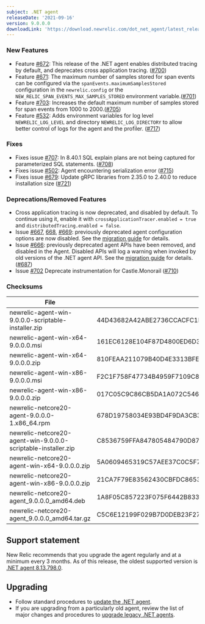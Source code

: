 ```yaml
---
subject: .NET agent
releaseDate: '2021-09-16'
version: 9.0.0.0
downloadLink: 'https://download.newrelic.com/dot_net_agent/latest_release'
---
```


### New Features

* Feature [#672](https://github.com/newrelic/newrelic-dotnet-agent/issues/672): This release of the .NET agent enables distributed tracing by default, and deprecates cross application tracing. ([#700](https://github.com/newrelic/newrelic-dotnet-agent/pull/700))
* Feature [#671](https://github.com/newrelic/newrelic-dotnet-agent/issues/671): The maximum number of samples stored for span events can be configured via the `spanEvents.maximumSamplesStored` configuration in the `newrelic.config` or the `NEW_RELIC_SPAN_EVENTS_MAX_SAMPLES_STORED` environment variable.([#701](https://github.com/newrelic/newrelic-dotnet-agent/pull/701))
* Feature [#703](https://github.com/newrelic/newrelic-dotnet-agent/issues/703): Increases the default maximum number of samples stored for span events from 1000 to 2000.([#705](https://github.com/newrelic/newrelic-dotnet-agent/pull/705))
* Feature [#532](https://github.com/newrelic/newrelic-dotnet-agent/issues/532): Adds environment variables for log level `NEWRELIC_LOG_LEVEL` and directory `NEWRELIC_LOG_DIRECTORY` to allow better control of logs for the agent and the profiler. ([#717](https://github.com/newrelic/newrelic-dotnet-agent/pull/717))

### Fixes

* Fixes issue [#707](https://github.com/newrelic/newrelic-dotnet-agent/issues/707): In 8.40.1 SQL explain plans are not being captured for parameterized SQL statements. ([#708](https://github.com/newrelic/newrelic-dotnet-agent/pull/708))
* Fixes issue [#502](https://github.com/newrelic/newrelic-dotnet-agent/issues/502): Agent encountering serialization error ([#715](https://github.com/newrelic/newrelic-dotnet-agent/pull/715))
* Fixes issue [#679](https://github.com/newrelic/newrelic-dotnet-agent/issues/679): Update gRPC libraries from 2.35.0 to 2.40.0 to reduce installation size ([#721](https://github.com/newrelic/newrelic-dotnet-agent/pull/721))

### Deprecations/Removed Features

* Cross application tracing is now deprecated, and disabled by default. To continue using it, enable it with `crossApplicationTracer.enabled = true` and `distributedTracing.enabled = false`.
* Issue [#667](https://github.com/newrelic/newrelic-dotnet-agent/issues/611), [668](https://github.com/newrelic/newrelic-dotnet-agent/issues/668), [#669](https://github.com/newrelic/newrelic-dotnet-agent/issues/669): previously deprecated agent configuration options are now disabled.  See the [migration guide](https://docs.newrelic.com/docs/agents/net-agent/getting-started/8x-to-9x-agent-migration-guide/#removal-of-deprecated-agent-configuration-settings) for details.
* Issue [#666](https://github.com/newrelic/newrelic-dotnet-agent/issues/666): previously deprecated agent APIs have been removed, and disabled in the Agent. Disabled APIs will log a warning when invoked by old versions of the .NET agent API. See the [migration guide](https://docs.newrelic.com/docs/agents/net-agent/getting-started/8x-to-9x-agent-migration-guide/#removal-of-deprecated-public-agent-api-methods) for details. ([#687](https://github.com/newrelic/newrelic-dotnet-agent/pull/687))
* Issue [#702](https://github.com/newrelic/newrelic-dotnet-agent/issues/702) Deprecate instrumentation for Castle.Monorail ([#710](https://github.com/newrelic/newrelic-dotnet-agent/pull/710))

### Checksums

| File                                                          | SHA - 256  Hash                                                  |
| ------------------------------------------------------------- | ---------------------------------------------------------------- |
| newrelic-agent-win-9.0.0.0-scriptable-installer.zip           | 44D43682A42ABE2736CCACFC1F762155898DFC3E692091D351F12389A88B8A46 |
| newrelic-agent-win-x64-9.0.0.0.msi                            | 161EC6128E104F87D4800ED6D311B3D918BDE678AEC9B599ED7A247327ED971B |
| newrelic-agent-win-x64-9.0.0.0.zip                            | 810FEAA211079B40D4E3313BFEE347EA3F947BF278CFA4AC8C55CA0685830CF8 |
| newrelic-agent-win-x86-9.0.0.0.msi                            | F2C1F758F47734B4959F7109C8FECD2FB2D18CC2A94661D4BDE75F092EDDBF77 |
| newrelic-agent-win-x86-9.0.0.0.zip                            | 017C05C9C86CB5DA1A072C546B44619665A90130813E37C5E9EFF256ED10193D |
| newrelic-netcore20-agent-9.0.0.0-1.x86_64.rpm                 | 678D19758034E93BD4F9DA3CB3407BDC9405F9CD91C69C62DE20C6D38B59B81C |
| newrelic-netcore20-agent-win-9.0.0.0-scriptable-installer.zip | C8536759FFA847805484790D87A34A1506042B037F691A2619F67EAFB219D398 |
| newrelic-netcore20-agent-win-x64-9.0.0.0.zip                  | 5A0609465319C57AEE37C0C5F7686062E0B0A694488A2DEAB0563651C6E6011C |
| newrelic-netcore20-agent-win-x86-9.0.0.0.zip                  | 21CA7F79E83562430CBFDC8653D8527915E5CA2B8F804D53154299A9ACAD5803 |
| newrelic-netcore20-agent_9.0.0.0_amd64.deb                    | 1A8F05C857223F075F6442B8332FB35BEA7892C3B50B01C4B8A9472E05E4FC08 |
| newrelic-netcore20-agent_9.0.0.0_amd64.tar.gz                 | C5C6E12199F029B7D0DEB23F27D1D4FAC413284D446CEA29200FE1F1500AEFD3 |

## Support statement

New Relic recommends that you upgrade the agent regularly and at a minimum every 3 months. As of this release, the oldest supported version is [.NET agent 8.13.798.0](/docs/release-notes/agent-release-notes/net-release-notes/net-agent-8137980).

## Upgrading

* Follow standard procedures to [update the .NET agent](/docs/agents/net-agent/installation-configuration/update-net-agent).
* If you are upgrading from a particularly old agent, review the list of major changes and procedures to [upgrade legacy .NET agents](/docs/agents/net-agent/troubleshooting/upgrade-legacy-net-agents).
